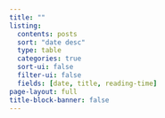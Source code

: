 ```yaml
---
title: ""
listing:
  contents: posts
  sort: "date desc"
  type: table
  categories: true
  sort-ui: false
  filter-ui: false
  fields: [date, title, reading-time]
page-layout: full
title-block-banner: false
---
```

